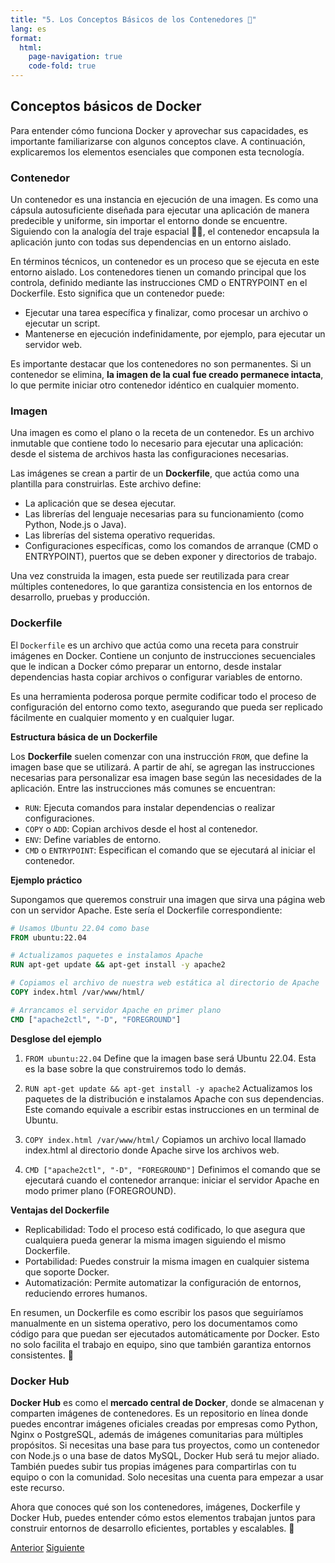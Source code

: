 ```yaml
---
title: "5. Los Conceptos Básicos de los Contenedores 👀"
lang: es
format: 
  html:
    page-navigation: true
    code-fold: true
---
```


## Conceptos básicos de Docker

Para entender cómo funciona Docker y aprovechar sus capacidades, es importante familiarizarse con algunos conceptos clave. A continuación, explicaremos los elementos esenciales que componen esta tecnología.

### Contenedor

Un contenedor es una instancia en ejecución de una imagen. Es como una cápsula autosuficiente diseñada para ejecutar una aplicación de manera predecible y uniforme, sin importar el entorno donde se encuentre. Siguiendo con la analogía del traje espacial 👩‍🚀, el contenedor encapsula la aplicación junto con todas sus dependencias en un entorno aislado.

En términos técnicos, un contenedor es un proceso que se ejecuta en este entorno aislado. Los contenedores tienen un comando principal que los controla, definido mediante las instrucciones CMD o ENTRYPOINT en el Dockerfile. Esto significa que un contenedor puede:

* Ejecutar una tarea específica y finalizar, como procesar un archivo o ejecutar un script.
* Mantenerse en ejecución indefinidamente, por ejemplo, para ejecutar un servidor web.

Es importante destacar que los contenedores no son permanentes. Si un contenedor se elimina, **la imagen de la cual fue creado permanece intacta**, lo que permite iniciar otro contenedor idéntico en cualquier momento.

### Imagen
Una imagen es como el plano o la receta de un contenedor. Es un archivo inmutable que contiene todo lo necesario para ejecutar una aplicación: desde el sistema de archivos hasta las configuraciones necesarias.

Las imágenes se crean a partir de un **Dockerfile**, que actúa como una plantilla para construirlas. Este archivo define:

* La aplicación que se desea ejecutar.
* Las librerías del lenguaje necesarias para su funcionamiento (como Python, Node.js o Java).
* Las librerías del sistema operativo requeridas.
* Configuraciones específicas, como los comandos de arranque (CMD o ENTRYPOINT), puertos que se deben exponer y directorios de trabajo.

Una vez construida la imagen, esta puede ser reutilizada para crear múltiples contenedores, lo que garantiza consistencia en los entornos de desarrollo, pruebas y producción.


### Dockerfile

El ```Dockerfile``` es un archivo que actúa como una receta para construir imágenes en Docker. Contiene un conjunto de instrucciones secuenciales que le indican a Docker cómo preparar un entorno, desde instalar dependencias hasta copiar archivos o configurar variables de entorno.

Es una herramienta poderosa porque permite codificar todo el proceso de configuración del entorno como texto, asegurando que pueda ser replicado fácilmente en cualquier momento y en cualquier lugar.

**Estructura básica de un Dockerfile**

Los **Dockerfile** suelen comenzar con una instrucción ```FROM```, que define la imagen base que se utilizará. A partir de ahí, se agregan las instrucciones necesarias para personalizar esa imagen base según las necesidades de la aplicación. Entre las instrucciones más comunes se encuentran:

* ```RUN```: Ejecuta comandos para instalar dependencias o realizar configuraciones.
* ```COPY``` o ```ADD```: Copian archivos desde el host al contenedor.
* ```ENV```: Define variables de entorno.
* ```CMD``` o ```ENTRYPOINT```: Especifican el comando que se ejecutará al iniciar el contenedor.

**Ejemplo práctico**

Supongamos que queremos construir una imagen que sirva una página web con un servidor Apache. Este sería el Dockerfile correspondiente:

```dockerfile
# Usamos Ubuntu 22.04 como base
FROM ubuntu:22.04  

# Actualizamos paquetes e instalamos Apache
RUN apt-get update && apt-get install -y apache2  

# Copiamos el archivo de nuestra web estática al directorio de Apache
COPY index.html /var/www/html/  

# Arrancamos el servidor Apache en primer plano
CMD ["apache2ctl", "-D", "FOREGROUND"]
```

**Desglose del ejemplo**

1. ```FROM ubuntu:22.04```
Define que la imagen base será Ubuntu 22.04. Esta es la base sobre la que construiremos todo lo demás.


2. ```RUN apt-get update && apt-get install -y apache2```
Actualizamos los paquetes de la distribución e instalamos Apache con sus dependencias. Este comando equivale a escribir estas instrucciones en un terminal de Ubuntu.


3. ```COPY index.html /var/www/html/```
 Copiamos un archivo local llamado index.html al directorio donde Apache sirve los archivos web.


4. ```CMD ["apache2ctl", "-D", "FOREGROUND"]```
 Definimos el comando que se ejecutará cuando el contenedor arranque: iniciar el servidor Apache en modo primer plano (FOREGROUND).


**Ventajas del Dockerfile**

* Replicabilidad: Todo el proceso está codificado, lo que asegura que cualquiera pueda generar la misma imagen siguiendo el mismo Dockerfile.
* Portabilidad: Puedes construir la misma imagen en cualquier sistema que soporte Docker.
* Automatización: Permite automatizar la configuración de entornos, reduciendo errores humanos.

En resumen, un Dockerfile es como escribir los pasos que seguiríamos manualmente en un sistema operativo, pero los documentamos como código para que puedan ser ejecutados automáticamente por Docker. Esto no solo facilita el trabajo en equipo, sino que también garantiza entornos consistentes. 🚀

### Docker Hub

**Docker Hub** es como el **mercado central de Docker**, donde se almacenan y comparten imágenes de contenedores. Es un repositorio en línea donde puedes encontrar imágenes oficiales creadas por empresas como Python, Nginx o PostgreSQL, además de imágenes comunitarias para múltiples propósitos.
Si necesitas una base para tus proyectos, como un contenedor con Node.js o una base de datos MySQL, Docker Hub será tu mejor aliado. También puedes subir tus propias imágenes para compartirlas con tu equipo o con la comunidad. Solo necesitas una cuenta para empezar a usar este recurso.


Ahora que conoces qué son los contenedores, imágenes, Dockerfile y Docker Hub, puedes entender cómo estos elementos trabajan juntos para construir entornos de desarrollo eficientes, portables y escalables. 🚀

<a href="04-primer-container.qmd" class="btn btn-primary">Anterior</a>
<a href="06-excalidraw.qmd" class="btn btn-primary">Siguiente</a>